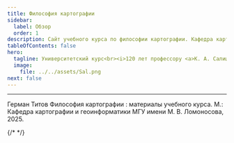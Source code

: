 ```yaml
---
title: Философия картографии
sidebar:
  label: Обзор
  order: 1
description: Сайт учебного курса по философии картографии. Кафедра картографии и геоинформатики МГУ имени М. В. Ломоносова. Герман Титов.
tableOfContents: false
hero:
  tagline: Университетский курс<br><i>120 лет профессору <a>К. А. Салищеву</a></i>
  image:
    file: ../../assets/Sal.png
next: false
---
```



---
Герман Титов Философия картографии : материалы учебного курса. М.: Кафедра картографии и геоинформатики МГУ имени М. В. Ломоносова, 2025.



<LinkCard title="Содержание" href="/course" description="Курс по выбору для студентов первого года магистратуры кафедры картографии и геоинформатики МГУ имени М. В. Ломоносова"/>

<CardGrid>
  <LinkCard title="Эссе" href="/essays" />
  {/* <LinkCard title="Рефераты" href="/papers" /> */}
</CardGrid>
